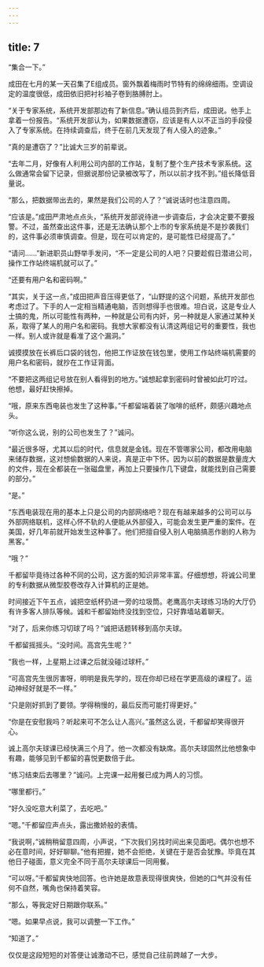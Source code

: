 ```yaml
---
---
---
```

title: 7
---



“集合一下。”

成田在七月的某一天召集了E组成员。窗外飘着梅雨时节特有的绵绵细雨。空调设定的温度很低，成田依旧把衬衫袖子卷到胳膊肘上。

“关于专家系统，系统开发部那边有了新信息。”确认组员到齐后，成田说。他手上拿着一份报告。“系统开发部认为，如果数据遭窃，应该是有人以不正当的手段侵入了专家系统。在持续调查后，终于在前几天发现了有人侵入的迹象。”

“真的是遭窃了？”比诚大三岁的前辈说。

“去年二月，好像有人利用公司内部的工作站，复制了整个生产技术专家系统。这么做通常会留下记录，但据说那份记录被改写了，所以以前才找不到。”组长降低音量说。

“那么，把数据带出去的，果然是我们公司的人了？”诚说话时也注意四周。

“应该是。”成田严肃地点点头，“系统开发部说待进一步调查后，才会决定要不要报警。不过，虽然查出这件事，还是无法确认那个上市的专家系统是不是抄袭我们的，这件事必须审慎调查。但是，现在可以肯定的，是可能性已经提高了。”

“请问……”新进职员山野举手发问，“不一定是公司的人吧？只要趁假日潜进公司，操作工作站终端机就可以了。”

“还要有用户名和密码啊。”

“其实，关于这一点，”成田把声音压得更低了，“山野提的这个问题，系统开发部也考虑过了。下手的人一定相当精通电脑，否则想得手也很难。坦白说，这是专业人士搞的鬼，所以可能性有两种，一种就是公司有内奸，另一种就是人家通过某种关系，取得了某人的用户名和密码。我想大家都没有认清这两组记号的重要性，我也一样。别人或许就是看准了这个漏洞。”

诚摸摸放在长裤后口袋的钱包，他把工作证放在钱包里，使用工作站终端机需要的用户名和密码，就抄在工作证背面。

“不要把这两组记号放在别人看得到的地方。”诚想起拿到密码时曾被如此叮咛过。他想，最好赶快擦掉。

“哦，原来东西电装也发生了这种事。”千都留端着装了咖啡的纸杯，颇感兴趣地点头。

“听你这么说，别的公司也发生了？”诚问。

“最近很多呀，尤其以后的时代，信息就是金钱。现在不管哪家公司，都改用电脑来储存数据，这对想偷数据的人来说，真是正中下怀。因为以前的数据是数量庞大的文件，现在全都装在一张磁盘里，再加上只要操作几下键盘，就能找到自己需要的部分。”

“是。”

“东西电装现在用的基本上只是公司的内部网络吧？现在有越来越多的公司可以与外部网络联机，这样心怀不轨的人便能从外部侵入，可能会发生更严重的案件。在美国，好几年前就开始发生这种事了。他们把擅自侵入别人电脑搞恶作剧的人称为黑客。”

“哦？”

千都留毕竟待过各种不同的公司，这方面的知识非常丰富。仔细想想，将诚公司里的专利数据从微型胶卷改存入计算机的正是她。

时间接近下午五点，诚把空纸杯扔进一旁的垃圾筒。老鹰高尔夫球练习场的大厅仍有许多客人排队等候。诚和千都留始终没找到空位，只好靠墙站着聊天。

“对了，后来你练习切球了吗？”诚把话题转移到高尔夫球。

千都留摇摇头。“没时间。高宫先生呢？”

“我也一样，上星期上过课之后就没碰过球杆。”

“可高宫先生很厉害呀，明明是我先学的，现在你却已经在学更高级的课程了。运动神经好就是不一样。”

“只是刚好抓到了要领。学得稍慢的，最后反而可能打得更好。”

“你是在安慰我吗？听起来可不怎么让人高兴。”虽然这么说，千都留却笑得很开心。

诚上高尔夫球课已经快满三个月了。他一次都没有缺席。高尔夫球固然比他想象中有趣，能够见到千都留的喜悦更数倍于此。

“练习结束后去哪里？”诚问。上完课一起用餐已成为两人的习惯。

“哪里都行。”

“好久没吃意大利菜了，去吃吧。”

“嗯。”千都留应声点头，露出撒娇般的表情。

“我说啊，”诚稍稍留意四周，小声说，“下次我们另找时间出来见面吧。偶尔也想不必在意时间，好好聊聊。”他有把握，她不会拒绝，关键在于是否会犹豫。毕竟在其他日子碰面，意义完全不同于高尔夫球课后一同用餐。

“可以呀。”千都留爽快地回答。也许她是故意表现得很爽快，但她的口气并没有任何不自然，嘴角也保持着笑容。

“那么，等我定好日期跟你联系。”

“嗯。如果早点说，我可以调整一下工作。”

“知道了。”

仅仅是这段短短的对答便让诚激动不已，感觉自己往前跨越了一大步。